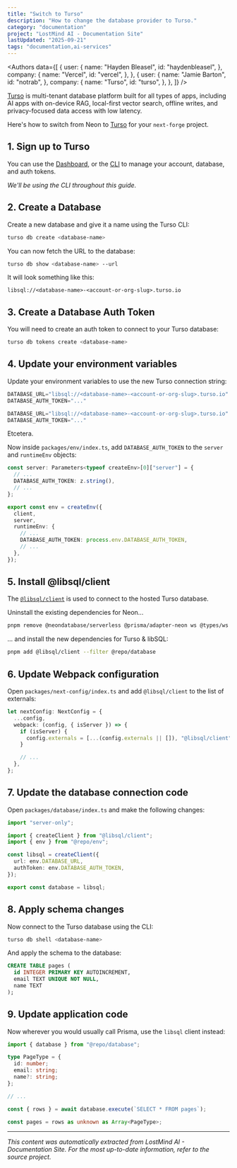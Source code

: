 ```yaml
---
title: "Switch to Turso"
description: "How to change the database provider to Turso."
category: "documentation"
project: "LostMind AI - Documentation Site"
lastUpdated: "2025-09-21"
tags: "documentation,ai-services"
---
```


<Authors
  data={[
    {
      user: {
        name: "Hayden Bleasel",
        id: "haydenbleasel",
      },
      company: {
        name: "Vercel",
        id: "vercel",
      },
    },
    {
      user: {
        name: "Jamie Barton",
        id: "notrab",
      },
      company: {
        name: "Turso",
        id: "turso",
      },
    },
  ]}
/>

[Turso](https://turso.tech) is multi-tenant database platform built for all types of apps, including AI apps with on-device RAG, local-first vector search, offline writes, and privacy-focused data access with low latency.

Here's how to switch from Neon to [Turso](https://turso.tech) for your `next-forge` project.

## 1. Sign up to Turso

You can use the [Dashboard](https://app.turso.tech), or the [CLI](https://docs.turso.tech/cli) to manage your account, database, and auth tokens.

_We'll be using the CLI throughout this guide._

## 2. Create a Database

Create a new database and give it a name using the Turso CLI:

```sh title="Terminal"
turso db create <database-name>
```

You can now fetch the URL to the database:

```sh title="Terminal"
turso db show <database-name> --url
```

It will look something like this:

```
libsql://<database-name>-<account-or-org-slug>.turso.io
```

## 3. Create a Database Auth Token

You will need to create an auth token to connect to your Turso database:

```sh title="Terminal"
turso db tokens create <database-name>
```

## 4. Update your environment variables

Update your environment variables to use the new Turso connection string:

```js title="apps/database/.env"
DATABASE_URL="libsql://<database-name>-<account-or-org-slug>.turso.io"
DATABASE_AUTH_TOKEN="..."
```

```js title="apps/app/.env.local"
DATABASE_URL="libsql://<database-name>-<account-or-org-slug>.turso.io"
DATABASE_AUTH_TOKEN="..."
```

Etcetera.

Now inside `packages/env/index.ts`, add `DATABASE_AUTH_TOKEN` to the `server` and `runtimeEnv` objects:

```ts title="{3,12}"
const server: Parameters<typeof createEnv>[0]["server"] = {
  // ...
  DATABASE_AUTH_TOKEN: z.string(),
  // ...
};

export const env = createEnv({
  client,
  server,
  runtimeEnv: {
    // ...
    DATABASE_AUTH_TOKEN: process.env.DATABASE_AUTH_TOKEN,
    // ...
  },
});
```

## 5. Install @libsql/client

The [`@libsql/client`](https://www.npmjs.com/@libsql/client) is used to connect to the hosted Turso database.

Uninstall the existing dependencies for Neon...

```sh title="Terminal"
pnpm remove @neondatabase/serverless @prisma/adapter-neon ws @types/ws --filter @repo/database
```

... and install the new dependencies for Turso & libSQL:

```sh title="Terminal"
pnpm add @libsql/client --filter @repo/database
```

## 6. Update Webpack configuration

Open `packages/next-config/index.ts` and add `@libsql/client` to the list of externals:

```ts title="packages/next-config/index.ts {5}"
let nextConfig: NextConfig = {
  ...config,
  webpack: (config, { isServer }) => {
    if (isServer) {
      config.externals = [...(config.externals || []), "@libsql/client"];
    }

    // ...
  },
};
```

## 7. Update the database connection code

Open `packages/database/index.ts` and make the following changes:

```ts title="packages/database/index.ts"
import "server-only";

import { createClient } from "@libsql/client";
import { env } from "@repo/env";

const libsql = createClient({
  url: env.DATABASE_URL,
  authToken: env.DATABASE_AUTH_TOKEN,
});

export const database = libsql;
```

## 8. Apply schema changes

Now connect to the Turso database using the CLI:

```sh title="Terminal"
turso db shell <database-name>
```

And apply the schema to the database:

```sql
CREATE TABLE pages (
  id INTEGER PRIMARY KEY AUTOINCREMENT,
  email TEXT UNIQUE NOT NULL,
  name TEXT
);
```

## 9. Update application code

Now wherever you would usually call Prisma, use the `libsql` client instead:

```ts title="packages/app/app/(authenticated)/page.tsx"
import { database } from "@repo/database";

type PageType = {
  id: number;
  email: string;
  name?: string;
};

// ...

const { rows } = await database.execute(`SELECT * FROM pages`);

const pages = rows as unknown as Array<PageType>;
```



---
*This content was automatically extracted from LostMind AI - Documentation Site. For the most up-to-date information, refer to the source project.*
